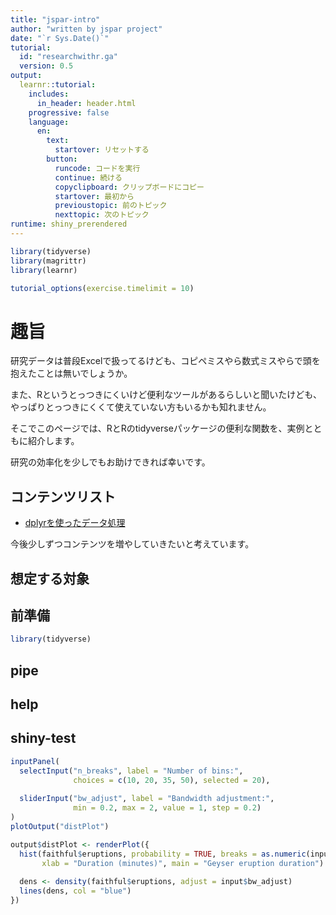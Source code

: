 ```yaml
---
title: "jspar-intro"
author: "written by jspar project"
date: "`r Sys.Date()`"
tutorial:
  id: "researchwithr.ga"
  version: 0.5
output: 
  learnr::tutorial:
    includes: 
      in_header: header.html
    progressive: false
    language:
      en:
        text:
          startover: リセットする
        button:
          runcode: コードを実行
          continue: 続ける
          copyclipboard: クリップボードにコピー
          startover: 最初から
          previoustopic: 前のトピック
          nexttopic: 次のトピック
runtime: shiny_prerendered
---
```


```r
library(tidyverse)
library(magrittr)
library(learnr)

tutorial_options(exercise.timelimit = 10)
```

# 趣旨
研究データは普段Excelで扱ってるけども、コピペミスやら数式ミスやらで頭を抱えたことは無いでしょうか。

また、Rというとっつきにくいけど便利なツールがあるらしいと聞いたけども、やっぱりとっつきにくくて使えていない方もいるかも知れません。

そこでこのページでは、RとRのtidyverseパッケージの便利な関数を、実例とともに紹介します。

研究の効率化を少しでもお助けできれば幸いです。

## コンテンツリスト
- [dplyrを使ったデータ処理](https://researchwitr.ga/dplyr-intro)

今後少しずつコンテンツを増やしていきたいと考えています。


## 想定する対象

## 前準備

```r
library(tidyverse)
```

## pipe

## help

## shiny-test
```r
inputPanel(
  selectInput("n_breaks", label = "Number of bins:",
              choices = c(10, 20, 35, 50), selected = 20),
  
  sliderInput("bw_adjust", label = "Bandwidth adjustment:",
              min = 0.2, max = 2, value = 1, step = 0.2)
)
plotOutput("distPlot")
```

```r
output$distPlot <- renderPlot({
  hist(faithful$eruptions, probability = TRUE, breaks = as.numeric(input$n_breaks),
       xlab = "Duration (minutes)", main = "Geyser eruption duration")
  
  dens <- density(faithful$eruptions, adjust = input$bw_adjust)
  lines(dens, col = "blue")
})
```
